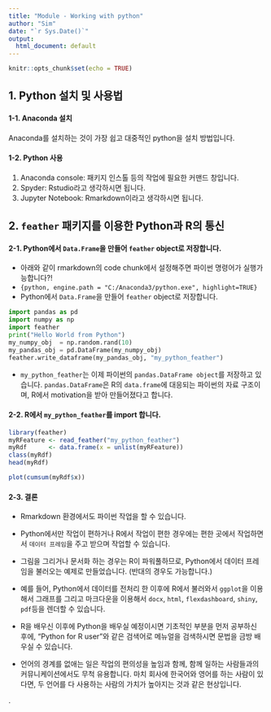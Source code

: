 ```yaml
---
title: "Module - Working with python"
author: "Sim"
date: "`r Sys.Date()`"
output:
  html_document: default
---
```


```r
knitr::opts_chunk$set(echo = TRUE)
```

## 1. Python 설치 및 사용법 

#### 1-1. Anaconda 설치

Anaconda를 설치하는 것이 가장 쉽고 대중적인 python을 설치 방법입니다.

#### 1-2. Python 사용  

1. Anaconda console: 패키지 인스톨 등의 작업에 필요한 커맨드 창입니다.  
2. Spyder: Rstudio라고 생각하시면 됩니다.   
3. Jupyter Notebook: Rmarkdown이라고 생각하시면 됩니다.  

## 2. `feather` 패키지를 이용한 Python과 R의 통신  

#### 2-1. Python에서 `Data.Frame`을 만들어 `feather` object로 저장합니다.  

- 아래와 같이 rmarkdown의 code chunk에서 설정해주면 파이썬 명령어가 실행가능합니다?!
- `{python, engine.path = "C:/Anaconda3/python.exe", highlight=TRUE}`
- Python에서 `Data.Frame`을 만들어 `feather` object로 저장합니다.  

```python
import pandas as pd
import numpy as np
import feather
print("Hello World from Python")
my_numpy_obj  = np.random.rand(10)
my_pandas_obj = pd.DataFrame(my_numpy_obj)
feather.write_dataframe(my_pandas_obj, "my_python_feather")
```

- `my_python_feather`는 이제 파이썬의 `pandas.DataFrame object`를 저장하고 있습니다.  `pandas.DataFrame`은 R의 `data.frame`에 대응되는 파이썬의 자료 구조이며, R에서 motivation을 받아 만들어졌다고 합니다.  

#### 2-2. R에서 `my_python_feather`를 import 합니다.

```r
library(feather)
myRFeature <- read_feather("my_python_feather")
myRdf      <- data.frame(x = unlist(myRFeature))
class(myRdf)
head(myRdf)
```

```r
plot(cumsum(myRdf$x))
```

#### 2-3. 결론  

- Rmarkdown 환경에서도 파이썬 작업을 할 수 있습니다.  

- Python에서만 작업이 편하거나 R에서 작업이 편한 경우에는 편한 곳에서 작업하면서 `데이터 프레임`을 주고 받으며 작업할 수 있습니다.  

- 그림을 그리거나 문서화 하는 경우는 R이 파워풀하므로, Python에서 데이터 프레임을 불러오는 예제로 만들었습니다. (반대의 경우도 가능합니다.)  

- 예를 들어, Python에서 데이터를 전처리 한 이후에 R에서 불러와서 `ggplot`을 이용해서 그래프를 그리고 마크다운을 이용해서 `docx`, `html`, `flexdashboard`, `shiny`, `pdf`등을 렌더할 수 있습니다.  

- R을 배우신 이후에 Python을 배우실 예정이시면 기초적인 부분을 먼저 공부하신 후에, "Python for R user"와 같은 검색어로 메뉴얼을 검색하시면 문법을 금방 배우실 수 있습니다.  

- 언어의 경계를 없애는 일은 작업의 편의성을 높임과 함께, 함께 일하는 사람들과의 커뮤니케이션에서도 무척 유용합니다.  마치 회사에 한국어와 영어를 하는 사람이 있다면, 두 언어를 다 사용하는 사람의 가치가 높아지는 것과 같은 현상입니다.  

.





